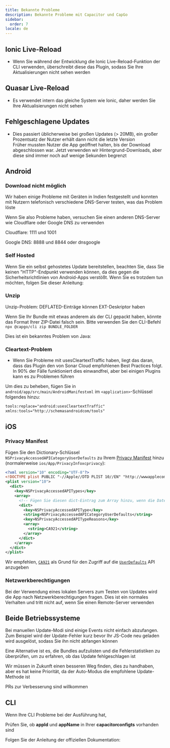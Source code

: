 ```yaml
---
title: Bekannte Probleme
description: Bekannte Probleme mit Capacitor und CapGo
sidebar:
  order: 7
locale: de
---
```



## Ionic Live-Reload

* Wenn Sie während der Entwicklung die Ionic Live-Reload-Funktion der CLI verwenden, überschreibt diese das Plugin, sodass Sie Ihre Aktualisierungen nicht sehen werden

## Quasar Live-Reload

* Es verwendet intern das gleiche System wie Ionic, daher werden Sie Ihre Aktualisierungen nicht sehen

## Fehlgeschlagene Updates

* Dies passiert üblicherweise bei großen Updates (> 20MB), ein großer Prozentsatz der Nutzer erhält dann nicht die letzte Version  
Früher mussten Nutzer die App geöffnet halten, bis der Download abgeschlossen war. Jetzt verwenden wir Hintergrund-Downloads, aber diese sind immer noch auf wenige Sekunden begrenzt

## Android

### Download nicht möglich

Wir haben einige Probleme mit Geräten in Indien festgestellt und konnten mit Nutzern telefonisch verschiedene DNS-Server testen, was das Problem löste

Wenn Sie also Probleme haben, versuchen Sie einen anderen DNS-Server wie Cloudflare oder Google DNS zu verwenden

Cloudflare: 1111 und 1001

Google DNS: 8888 und 8844 oder dnsgoogle

<LinkCard
	title="How to setup a preferred DNS server on Android?"
	href="https://wwwandroidpolicecom/use-preferred-dns-server-android-tutorial/"
/>

### Self Hosted
Wenn Sie ein selbst gehostetes Update bereitstellen, beachten Sie, dass Sie keinen "HTTP"-Endpunkt verwenden können, da dies gegen die Sicherheitsrichtlinien von Android-Apps verstößt. Wenn Sie es trotzdem tun möchten, folgen Sie dieser Anleitung:

<LinkCard
	title="How to allow all Network connection types HTTP and HTTPS in Android (9) Pie?"
	href="https://stackoverflow.com/a/51902630/5511370"
/>

### Unzip 

Unzip-Problem: DEFLATED-Einträge können EXT-Deskriptor haben

Wenn Sie Ihr Bundle mit etwas anderem als der CLI gepackt haben, könnte das Format Ihrer ZIP-Datei falsch sein. Bitte verwenden Sie den CLI-Befehl `npx @capgo/cli zip BUNDLE_FOLDER`

Dies ist ein bekanntes Problem von Java:

<LinkCard
	title="Unzip issue: DEFLATED entries can have EXT descriptor"
	href="https://bugsopenjdkorg/browse/JDK-8143613"
/>

### Cleartext-Problem

* Wenn Sie Probleme mit usesCleartextTraffic haben, liegt das daran, dass das Plugin den von Sonar Cloud empfohlenen Best Practices folgt. In 90% der Fälle funktioniert dies einwandfrei, aber bei einigen Plugins kann es zu Problemen führen

Um dies zu beheben, fügen Sie in `android/app/src/main/AndroidManifestxml` im `<application>`-Schlüssel folgendes hinzu:

```xml
tools:replace="android:usesCleartextTraffic"
xmlns:tools="http://schemasandroidcom/tools"
```

## iOS

### Privacy Manifest

Fügen Sie den Dictionary-Schlüssel `NSPrivacyAccessedAPICategoryUserDefaults` zu Ihrem [Privacy Manifest](https://capacitorjscom/docs/ios/privacy-manifest) hinzu (normalerweise `ios/App/PrivacyInfoxcprivacy`):

```xml
<?xml version="10" encoding="UTF-8"?>
<!DOCTYPE plist PUBLIC "-//Apple//DTD PLIST 10//EN" "http://wwwapplecom/DTDs/PropertyList-10dtd">
<plist version="10">
  <dict>
    <key>NSPrivacyAccessedAPITypes</key>
    <array>
      <!-- Fügen Sie diesen dict-Eintrag zum Array hinzu, wenn die Datei bereits existiert -->
      <dict>
        <key>NSPrivacyAccessedAPIType</key>
        <string>NSPrivacyAccessedAPICategoryUserDefaults</string>
        <key>NSPrivacyAccessedAPITypeReasons</key>
        <array>
          <string>CA921</string>
        </array>
      </dict>
    </array>
  </dict>
</plist>
```

Wir empfehlen, [`CA921`](https://developerapplecom/documentation/bundleresources/privacy_manifest_files/describing_use_of_required_reason_api#4278401) als Grund für den Zugriff auf die [`UserDefaults`](https://developerapplecom/documentation/foundation/userdefaults) API anzugeben

### Netzwerkberechtigungen

Bei der Verwendung eines lokalen Servers zum Testen von Updates wird die App nach Netzwerkberechtigungen fragen. Dies ist ein normales Verhalten und tritt nicht auf, wenn Sie einen Remote-Server verwenden

## Beide Betriebssysteme

Bei manuellen Update-Modi sind einige Events nicht einfach abzufangen. Zum Beispiel wird der Update-Fehler kurz bevor Ihr JS-Code neu geladen wird ausgelöst, sodass Sie ihn nicht abfangen können

Eine Alternative ist es, die Bundles aufzulisten und die Fehlerstatistiken zu überprüfen, um zu erfahren, ob das Update fehlgeschlagen ist

Wir müssen in Zukunft einen besseren Weg finden, dies zu handhaben, aber es hat keine Priorität, da der Auto-Modus die empfohlene Update-Methode ist

PRs zur Verbesserung sind willkommen

## CLI

Wenn Ihre CLI Probleme bei der Ausführung hat,

Prüfen Sie, ob **appId** und **appName** in Ihrer **capacitorconfigts** vorhanden sind

Folgen Sie der Anleitung der offiziellen Dokumentation:

<LinkCard
	title="Capacitor Configuration"
	href="https://capacitorjs.com/docs/config"
/>
